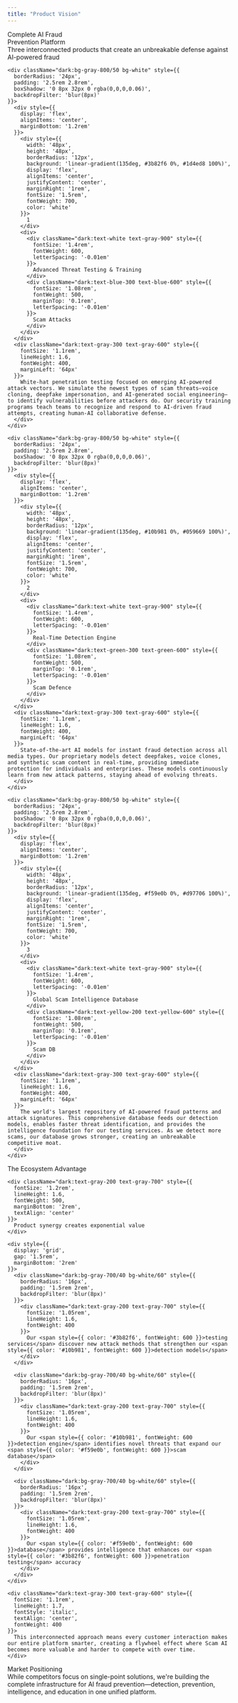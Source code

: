 ```yaml
---
title: "Product Vision"
---
```


<div className="dark:text-white text-gray-900" style={{
  maxWidth: '900px', 
  margin: '0 auto', 
  padding: '2rem 2rem 4rem 2rem',
  fontFamily: '-apple-system, BlinkMacSystemFont, "SF Pro Display", "Segoe UI", Roboto, sans-serif'
}}>

  <div className="dark:text-white text-gray-900" style={{
    fontSize: '3rem',
    fontWeight: 700,
    lineHeight: 1.1,
    letterSpacing: '-0.025em',
    marginBottom: '1rem',
    textAlign: 'center',
    marginTop: '1rem'
  }}>
    Complete AI Fraud<br/>Prevention Platform
  </div>

  <div className="dark:text-gray-300 text-gray-600" style={{
    fontSize: '1.3rem',
    lineHeight: 1.4,
    textAlign: 'center',
    marginBottom: '3rem',
    fontWeight: 400,
    maxWidth: '700px',
    margin: '0 auto 3rem auto'
  }}>
    Three interconnected products that create an unbreakable defense against AI-powered fraud
  </div>

  <div style={{
    display: 'grid',
    gap: '2.5rem',
    marginBottom: '4rem'
  }}>
    
    <div className="dark:bg-gray-800/50 bg-white" style={{
      borderRadius: '24px',
      padding: '2.5rem 2.8rem',
      boxShadow: '0 8px 32px 0 rgba(0,0,0,0.06)',
      backdropFilter: 'blur(8px)'
    }}>
      <div style={{
        display: 'flex',
        alignItems: 'center',
        marginBottom: '1.2rem'
      }}>
        <div style={{
          width: '48px',
          height: '48px',
          borderRadius: '12px',
          background: 'linear-gradient(135deg, #3b82f6 0%, #1d4ed8 100%)',
          display: 'flex',
          alignItems: 'center',
          justifyContent: 'center',
          marginRight: '1rem',
          fontSize: '1.5rem',
          fontWeight: 700,
          color: 'white'
        }}>
          1
        </div>
        <div>
          <div className="dark:text-white text-gray-900" style={{
            fontSize: '1.4rem',
            fontWeight: 600,
            letterSpacing: '-0.01em'
          }}>
            Advanced Threat Testing & Training
          </div>
          <div className="dark:text-blue-300 text-blue-600" style={{
            fontSize: '1.08rem',
            fontWeight: 500,
            marginTop: '0.1rem',
            letterSpacing: '-0.01em'
          }}>
            Scam Attacks
          </div>
        </div>
      </div>
      <div className="dark:text-gray-300 text-gray-600" style={{
        fontSize: '1.1rem',
        lineHeight: 1.6,
        fontWeight: 400,
        marginLeft: '64px'
      }}>
        White-hat penetration testing focused on emerging AI-powered attack vectors. We simulate the newest types of scam threats—voice cloning, deepfake impersonation, and AI-generated social engineering—to identify vulnerabilities before attackers do. Our security training programs teach teams to recognize and respond to AI-driven fraud attempts, creating human-AI collaborative defense.
      </div>
    </div>

    <div className="dark:bg-gray-800/50 bg-white" style={{
      borderRadius: '24px',
      padding: '2.5rem 2.8rem',
      boxShadow: '0 8px 32px 0 rgba(0,0,0,0.06)',
      backdropFilter: 'blur(8px)'
    }}>
      <div style={{
        display: 'flex',
        alignItems: 'center',
        marginBottom: '1.2rem'
      }}>
        <div style={{
          width: '48px',
          height: '48px',
          borderRadius: '12px',
          background: 'linear-gradient(135deg, #10b981 0%, #059669 100%)',
          display: 'flex',
          alignItems: 'center',
          justifyContent: 'center',
          marginRight: '1rem',
          fontSize: '1.5rem',
          fontWeight: 700,
          color: 'white'
        }}>
          2
        </div>
        <div>
          <div className="dark:text-white text-gray-900" style={{
            fontSize: '1.4rem',
            fontWeight: 600,
            letterSpacing: '-0.01em'
          }}>
            Real-Time Detection Engine
          </div>
          <div className="dark:text-green-300 text-green-600" style={{
            fontSize: '1.08rem',
            fontWeight: 500,
            marginTop: '0.1rem',
            letterSpacing: '-0.01em'
          }}>
            Scam Defence
          </div>
        </div>
      </div>
      <div className="dark:text-gray-300 text-gray-600" style={{
        fontSize: '1.1rem',
        lineHeight: 1.6,
        fontWeight: 400,
        marginLeft: '64px'
      }}>
        State-of-the-art AI models for instant fraud detection across all media types. Our proprietary models detect deepfakes, voice clones, and synthetic scam content in real-time, providing immediate protection for individuals and enterprises. These models continuously learn from new attack patterns, staying ahead of evolving threats.
      </div>
    </div>

    <div className="dark:bg-gray-800/50 bg-white" style={{
      borderRadius: '24px',
      padding: '2.5rem 2.8rem',
      boxShadow: '0 8px 32px 0 rgba(0,0,0,0.06)',
      backdropFilter: 'blur(8px)'
    }}>
      <div style={{
        display: 'flex',
        alignItems: 'center',
        marginBottom: '1.2rem'
      }}>
        <div style={{
          width: '48px',
          height: '48px',
          borderRadius: '12px',
          background: 'linear-gradient(135deg, #f59e0b 0%, #d97706 100%)',
          display: 'flex',
          alignItems: 'center',
          justifyContent: 'center',
          marginRight: '1rem',
          fontSize: '1.5rem',
          fontWeight: 700,
          color: 'white'
        }}>
          3
        </div>
        <div>
          <div className="dark:text-white text-gray-900" style={{
            fontSize: '1.4rem',
            fontWeight: 600,
            letterSpacing: '-0.01em'
          }}>
            Global Scam Intelligence Database
          </div>
          <div className="dark:text-yellow-200 text-yellow-600" style={{
            fontSize: '1.08rem',
            fontWeight: 500,
            marginTop: '0.1rem',
            letterSpacing: '-0.01em'
          }}>
            Scam DB
          </div>
        </div>
      </div>
      <div className="dark:text-gray-300 text-gray-600" style={{
        fontSize: '1.1rem',
        lineHeight: 1.6,
        fontWeight: 400,
        marginLeft: '64px'
      }}>
        The world's largest repository of AI-powered fraud patterns and attack signatures. This comprehensive database feeds our detection models, enables faster threat identification, and provides the intelligence foundation for our testing services. As we detect more scams, our database grows stronger, creating an unbreakable competitive moat.
      </div>
    </div>

  </div>

  <div className="dark:bg-gradient-to-br dark:from-gray-800/60 dark:to-gray-900/60 bg-gradient-to-br from-blue-50/80 to-indigo-50/80" style={{
    borderRadius: '28px',
    padding: '3rem 3rem',
    boxShadow: '0 12px 48px 0 rgba(37,99,235,0.08)',
    backdropFilter: 'blur(12px)',
    marginBottom: '3rem'
  }}>
    <div className="dark:text-white text-gray-900" style={{
      fontSize: '2.2rem',
      fontWeight: 700,
      letterSpacing: '-0.02em',
      marginBottom: '1.5rem',
      textAlign: 'center'
    }}>
      The Ecosystem Advantage
    </div>
    
    <div className="dark:text-gray-200 text-gray-700" style={{
      fontSize: '1.2rem',
      lineHeight: 1.6,
      fontWeight: 500,
      marginBottom: '2rem',
      textAlign: 'center'
    }}>
      Product synergy creates exponential value
    </div>

    <div style={{
      display: 'grid',
      gap: '1.5rem',
      marginBottom: '2rem'
    }}>
      <div className="dark:bg-gray-700/40 bg-white/60" style={{
        borderRadius: '16px',
        padding: '1.5rem 2rem',
        backdropFilter: 'blur(8px)'
      }}>
        <div className="dark:text-gray-200 text-gray-700" style={{
          fontSize: '1.05rem',
          lineHeight: 1.6,
          fontWeight: 400
        }}>
          Our <span style={{ color: '#3b82f6', fontWeight: 600 }}>testing services</span> discover new attack methods that strengthen our <span style={{ color: '#10b981', fontWeight: 600 }}>detection models</span>
        </div>
      </div>
      
      <div className="dark:bg-gray-700/40 bg-white/60" style={{
        borderRadius: '16px',
        padding: '1.5rem 2rem',
        backdropFilter: 'blur(8px)'
      }}>
        <div className="dark:text-gray-200 text-gray-700" style={{
          fontSize: '1.05rem',
          lineHeight: 1.6,
          fontWeight: 400
        }}>
          Our <span style={{ color: '#10b981', fontWeight: 600 }}>detection engine</span> identifies novel threats that expand our <span style={{ color: '#f59e0b', fontWeight: 600 }}>scam database</span>
        </div>
      </div>
      
      <div className="dark:bg-gray-700/40 bg-white/60" style={{
        borderRadius: '16px',
        padding: '1.5rem 2rem',
        backdropFilter: 'blur(8px)'
      }}>
        <div className="dark:text-gray-200 text-gray-700" style={{
          fontSize: '1.05rem',
          lineHeight: 1.6,
          fontWeight: 400
        }}>
          Our <span style={{ color: '#f59e0b', fontWeight: 600 }}>database</span> provides intelligence that enhances our <span style={{ color: '#3b82f6', fontWeight: 600 }}>penetration testing</span> accuracy
        </div>
      </div>
    </div>

    <div className="dark:text-gray-300 text-gray-600" style={{
      fontSize: '1.1rem',
      lineHeight: 1.7,
      fontStyle: 'italic',
      textAlign: 'center',
      fontWeight: 400
    }}>
      This interconnected approach means every customer interaction makes our entire platform smarter, creating a flywheel effect where Scam AI becomes more valuable and harder to compete with over time.
    </div>
  </div>

  <div className="dark:bg-gray-800/30 bg-gray-50/80" style={{
    borderRadius: '20px',
    padding: '2.5rem 2.8rem',
    boxShadow: '0 4px 24px 0 rgba(0,0,0,0.04)',
    backdropFilter: 'blur(8px)',
    textAlign: 'center'
  }}>
    <div className="dark:text-white text-gray-900" style={{
      fontSize: '1.3rem',
      fontWeight: 600,
      marginBottom: '1rem',
      letterSpacing: '-0.01em'
    }}>
      Market Positioning
    </div>
    <div className="dark:text-gray-300 text-gray-600" style={{
      fontSize: '1.1rem',
      lineHeight: 1.6,
      fontWeight: 400,
      maxWidth: '600px',
      margin: '0 auto'
    }}>
      While competitors focus on single-point solutions, we're building the complete infrastructure for AI fraud prevention—detection, prevention, intelligence, and education in one unified platform.
    </div>
  </div>

</div>

